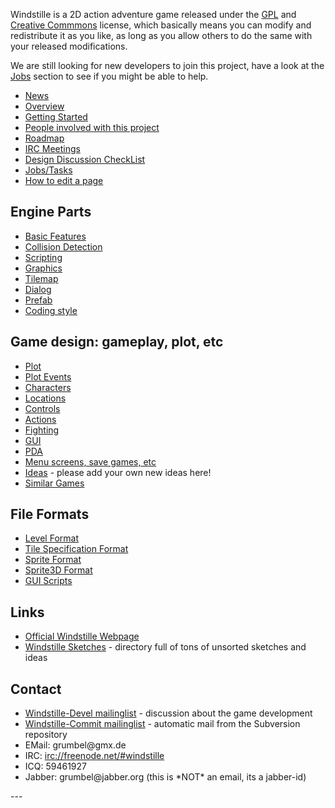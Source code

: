 Windstille is a 2D action adventure game released under the
[[http://www.gnu.org/licenses/licenses.html#GPL|GPL]] and
[[http://creativecommons.org/licenses/by-sa/3.0/|Creative Commmons]]
license, which basically means you can modify and redistribute it as
you like, as long as you allow others to do the same with your
released modifications.

We are still looking for new developers to join this project, have a
look at the [[Jobs]] section to see if you might be able to help.

* [[News]]
* [[Overview]]
* [[Getting Started]]
* [[People|People involved with this project]]
* [[Roadmap]]
* [[IRC Meetings]]
* [[Design Discussion CheckList]]
* [[Jobs|Jobs/Tasks]]
* [[http://en.wikipedia.org/wiki/Wikipedia:How_to_edit_a_page|How to edit a page]]

== Engine Parts ==

* [[Basic Features]]
* [[Collision Detection]]
* [[Scripting]]
* [[Graphics]]
* [[Tilemap]]
* [[Dialog]]
* [[Prefab]]
* [[Coding style]]

== Game design: gameplay, plot, etc ==

* [[Plot]]
* [[Plot Events]]
* [[Characters]]
* [[Locations]]
* [[Controls]]
* [[Actions]]
* [[Fighting]]
* [[GUI]]
* [[PDA]]
* [[Menu screens, save games, etc]]
* [[Ideas]] - please add your own new ideas here!
* [[Similar Games]]

== File Formats ==
* [[Level Format]]
* [[Tile Specification Format]]
* [[Sprite Format]]
* [[Sprite3D Format]]
* [[GUI Scripts]]

== Links ==

* [[http://windstille.berlios.de|Official Windstille Webpage]]
* [[http://pingus.seul.org/~grumbel/tmp/windstille-files/|Windstille Sketches]] - directory full of tons of unsorted sketches and ideas

== Contact ==

* [[https://lists.berlios.de/mailman/listinfo/windstille-devel|Windstille-Devel mailinglist]] - discussion about the game development
* [[https://lists.berlios.de/mailman/listinfo/windstille-commit|Windstille-Commit mailinglist]] - automatic mail from the Subversion repository
* EMail: grumbel@gmx.de
* IRC: irc://freenode.net/#windstille
* ICQ: 59461927
* Jabber: grumbel@jabber.org (this is *NOT* an email, its a jabber-id)

---